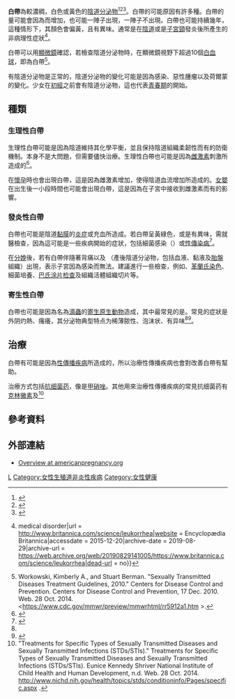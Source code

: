 {{Refimprove|date=2019年8月}}
{{医学警告}}
{{Infobox medical condition (new)  
| name            = 白帶<br/>Leukorrhea  
<!--| image           =  File:Diagram showing leukorrhea infection.jpg
| caption         =   感染性白帶的感染部位-->
}}

'''白帶'''為較濃稠，白色或黃色的[[陰道分泌物|陰道分泌物]]<ref>{{DorlandsDict|five/000058899|leukorrhea}}</ref><ref>{{Cite web|title = Definition of LEUKORRHEA|url = http://www.merriam-webster.com/dictionary/leukorrhea|website = www.merriam-webster.com|accessdate = 2015-12-20|archive-date = 2019-08-29|archive-url = https://web.archive.org/web/20190829141006/https://www.merriam-webster.com/dictionary/leukorrhea|dead-url = no}}</ref><ref>{{Cite web|url=https://medlineplus.gov/ency/article/001911.htm|title=Hormonal effects in newborns: MedlinePlus Medical Encyclopedia|website=medlineplus.gov|language=en|access-date=2018-11-07|archive-date=2018-07-28|archive-url=https://web.archive.org/web/20180728062623/https://medlineplus.gov/ency/article/001911.htm|dead-url=no}}</ref>。白帶的可能原因有許多種。白帶的量可能會因為{{le|陰道感染|vaginal infection}}而增加，也可能一陣子出現，一陣子不出現。白帶也可能持續幾年，這種情形下，其顏色會偏黃，且有異味。通常是在[[陰道|陰道]]或是[[子宮頸|子宮頸]]發炎後所產生的非病理性症狀<ref name=":0">{{Cite web|title = leukorrhea {{!}} medical disorder|url = http://www.britannica.com/science/leukorrhea|website = Encyclopædia Britannica|accessdate = 2015-12-20|archive-date = 2019-08-29|archive-url = https://web.archive.org/web/20190829141005/https://www.britannica.com/science/leukorrhea|dead-url = no}}</ref>。

白帶可以用[[顯微鏡|顯微鏡]]確認，若檢查陰道分泌物時，在顯微鏡視野下超過10個[[白血球|白血球]]，即為白帶<ref>Workowski, Kimberly A., and Stuart Berman. "Sexually Transmitted Diseases Treatment Guidelines, 2010." Centers for Disease Control and Prevention. Centers for Disease Control and Prevention, 17 Dec. 2010. Web. 28 Oct. 2014. <https://www.cdc.gov/mmwr/preview/mmwrhtml/rr5912a1.htm {{Wayback|url=https://www.cdc.gov/mmwr/preview/mmwrhtml/rr5912a1.htm |date=20210416212854 }}>.</ref>。

有陰道分泌物是正常的，陰道分泌物的變化可能是因為感染、惡性腫瘤以及荷爾蒙的變化。少女在[[初經|初經]]之前會有陰道分泌物，這也代表[[青春期|青春期]]的開始。

==種類==
===生理性白帶===
生理性白帶可能是因為陰道維持其化學平衡，並且保持陰道組織柔韌性而有的防衛機制。本身不是大問題，但需要儘快治療。生理性白帶也可能是因為[[雌激素|雌激素]]刺激所造成的<ref name="isbn1-4160-0159-X">{{cite book |author1=Behrman, Richard E. |author2=Kliegman, Robert |author3=Karen Marcdante |author4=Jenson, Hal B. |title=Nelson essentials of pediatrics |publisher=Elsevier Saunders |location=St. Louis, Mo |year=2006 |pages=348 |isbn=978-1-4160-0159-1 |oclc= }}</ref>。

在[[懷孕|懷孕]]時也會出現白帶，這是因為雌激素增加，使得陰道血流增加所造成的。[[嬰兒|女嬰]]在出生後一小段時間也可能會出現白帶，這是因為在子宮中接收到雌激素而有的影響。
===發炎性白帶===
白帶也可能是陰道[[黏膜|黏膜]]的[[炎症|炎症]]或充血所造成。若白帶呈黃綠色，或是有異味，需就醫檢查，因為這可能是一些疾病開始的症狀，包括細菌感染（{{link-en|有氧陰道炎|aerobic vaginitis}}）或[[性傳染病|性傳染病]]<ref>{{Cite journal|title = leukorrhea|url = http://medical-dictionary.thefreedictionary.com/leukorrhea|journal = |access-date = 2019-08-29|archive-date = 2019-08-29|archive-url = https://web.archive.org/web/20190829145148/https://medical-dictionary.thefreedictionary.com/leukorrhea|dead-url = no}}</ref>。

在[[分娩|分娩]]後，若有白帶伴隨著背痛以及{{link-en|惡露|lochia}} （產後陰道分泌物，包括血液、黏液及[[胎盤|胎盤]]組織）出現，表示子宮因為感染而無法{{link-en|子宮收縮復原|Involution (medicine)｜收縮復原}}。建議進行一些檢查，例如{{link-en|濕塗片|wet smear}}、[[革蘭氏染色|革蘭氏染色]]、細菌培養、[[巴氏涂片检查|巴氏涂片检查]]及組織活體組織切片等。

===寄生性白帶===
白帶也可能是因為名為[[滴蟲|滴蟲]]的[[寄生|寄生]][[原生動物|原生動物]]造成，其中最常見的是{{link-en|陰道毛滴蟲|Trichomonas vaginalis}}。常見的症狀是外阴灼熱、瘙癢，其分泌物典型特点为稀薄脓性、泡沫状、有异味<ref name=":0" /><ref>{{Cite book|title = A Textbook of Biology|last = Dhami|first = P.S|publisher = Pradeep Publications|year = 2015|isbn = |location = Jalandhar, Punjab|pages = 1/79}}</ref>。

==治療==
白帶有可能是因為[[性傳播疾病|性傳播疾病]]所造成的，所以治療性傳播疾病也會對改善白帶有幫助。

治療方式包括[[抗细菌药|抗细菌药]]，像是[[甲硝唑|甲硝唑]]。其他用來治療性傳播疾病的常見抗细菌药有[[克林黴素|克林黴素]]及{{link-en|替硝唑|tinidazole}}<ref>"Treatments for Specific Types of Sexually Transmitted Diseases and Sexually Transmitted Infections (STDs/STIs)." Treatments for Specific Types of Sexually Transmitted Diseases and Sexually Transmitted Infections (STDs/STIs). Eunice Kennedy Shriver National Institute of Child Health and Human Development, n.d. Web. 28 Oct. 2014. http://www.nichd.nih.gov/health/topics/stds/conditioninfo/Pages/specific.aspx {{Wayback|url=http://www.nichd.nih.gov/health/topics/stds/conditioninfo/Pages/specific.aspx |date=20171005145859 }}.</ref>

== 參考資料 ==
{{reflist}}
== 外部連結==
{{Medical resources
|   ICD10          = {{ICD10|N|89|8|n|80}} 
|   ICD9           = {{ICD9|623.5}} 
|   ICDO           = 
|   OMIM           = 
|   DiseasesDB     = 
|   MedlinePlus    = 
|   eMedicineSubj  = 
|   eMedicineTopic = 
|   MeshID         = D007973 
}}
* [http://www.americanpregnancy.org/pregnancyhealth/vaginaldischarge.html Overview at americanpregnancy.org] {{Wayback|url=http://www.americanpregnancy.org/pregnancyhealth/vaginaldischarge.html |date=20100814161418 }}
{{女性盆腔和生殖器疾病}}
[[Category:婦科學|L]]
[[Category:女性生殖道非炎性疾病|Category:女性生殖道非炎性疾病]]
[[Category:女性健康|Category:女性健康]]